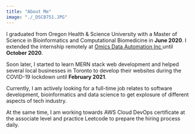 ```yaml
---
title: "About Me"
image: "./_DSC8751.JPG"
---
```



I graduated from Oregon Health & Science University with a Master of Science in Bioinformatics and Computational Biomedicine in **June 2020**. I extended the internship remotely at <a href="https://omicsautomation.com/" target="_blank" rel="" aria-label="External Link"><Underlining>Omics Data Automation Inc </Underlining></a> until **October 2020**. 

Soon later, I started to learn MERN stack web development and helped several local businesses in Toronto to develop their websites during the COVID-19 lockdown until **February 2021**.

Currently, I am actively looking for a full-time job relates to software development, bioinformatics and data science to get explosure of different aspects of tech industry. 

At the same time, I am working towards AWS Cloud DevOps certificate at the associate level and practice Leetcode to prepare the hiring process daily.  